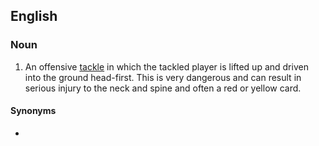 ==English==
{{wikipedia}}

===Noun===
{{en-noun}}

# {{lb|en|rugby}} An offensive [[tackle]] in which the tackled player is lifted up and driven into the ground head-first. This is very dangerous and can result in serious injury to the neck and spine and often a red or yellow card.

====Synonyms====
* {{l|en|dump tackle}}